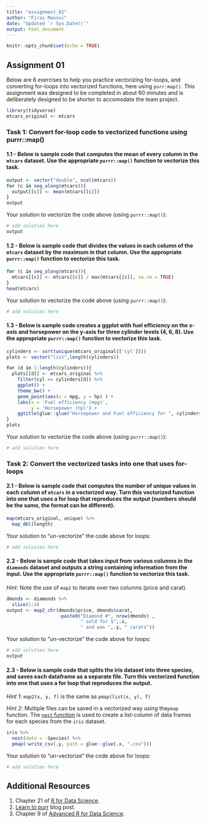 ```yaml
---
title: "assignment_01"
author: "Firas Moosvi"
date: "Updated `r Sys.Date()`"
output: html_document
---
```


```r
knitr::opts_chunk$set(echo = TRUE)
```

## Assignment 01

Below are 6 exercises to help you practice vectorizing for-loops, and converting for-loops into vectorized functions, here using `purr:map()`.
This assignment was designed to be completed in about 60 minutes and is deliberately designed to be shorter to accomodate the team project.

```r
library(tidyverse)
mtcars_original <- mtcars
```
### Task 1: Convert for-loop code to vectorized functions using purrr::map()

#### 1.1 - Below is sample code that computes the mean of every column in the `mtcars` dataset. Use the appropriate `purrr::map()` function to vectorize this task.

```r
output <- vector("double", ncol(mtcars))
for (c in seq_along(mtcars)){
  output[[c]] <- mean(mtcars[[c]])
}
output
```

Your solution to vectorize the code above (using `purrr::map()`):

```r
# add solution here
output
```

#### 1.2 - Below is sample code that divides the values in each column of the `mtcars` dataset by the maximum in that column. Use the appropriate `purrr::map()` function to vectorize this task.

```r
for (c in seq_along(mtcars)){
  mtcars[[c]] <- mtcars[[c]] / max(mtcars[[c]], na.rm = TRUE)
}
head(mtcars)
```

Your solution to vectorize the code above (using `purrr::map()`):

```r
# add solution here
```
#### 1.3 - Below is sample code creates a ggplot with fuel efficiency on the x-axis and horsepower on the y-axis for three cylinder levels (4, 6, 8). Use the appropriate `purrr::map()` function to vectorize this task.

```r
cylinders <- sort(unique(mtcars_original[['cyl']]))
plots <- vector("list",length(cylinders))

for (d in 1:length(cylinders)){
  plots[[d]] <- mtcars_original %>% 
    filter(cyl == cylinders[d]) %>%
    ggplot() + 
    theme_bw() +
    geom_point(aes(x = mpg, y = hp) ) + 
    labs(x = 'Fuel efficiency (mpg)',
         y = 'Horsepower (hp)') + 
    ggtitle(glue::glue("Horsepower and Fuel efficiency for ", cylinders[d], " cylinders"))
}
plots
```

Your solution to vectorize the code above (using `purrr::map()`):

```r
# add solution here
```

### Task 2: Convert the vectorized tasks into one that uses for-loops

#### 2.1  - Below is sample code that computes the number of unique values in each column of `mtcars` in a vectorized way. Turn this vectorized function into one that uses a for loop that reproduces the output (numbers should be the same, the format can be different).
```r
map(mtcars_original, unique) %>% 
  map_dbl(length)
```

Your solution to "un-vectorize" the code above for loops:

```r
# add solution here
```

#### 2.2 - Below is sample code that takes input from various columns in the `diamonds` dataset and outputs a string containing information from the input. Use the appropriate `purrr::map()` function to vectorize this task.

*Hint:* Note the use of `map2` to iterate over two columns (price and carat).

```r
dmonds <- diamonds %>% 
  slice(1:4)
output <- map2_chr(dmonds$price, dmonds$carat, 
                   ~paste0("Diamond #", nrow(dmonds) ,
                           " sold for $",.x,
                           " and was ",.y, " carats"))
```

Your solution to "un-vectorize" the code above for loops:

```r
# add solution here
output
```

#### 2.3 - Below is sample code that splits the iris dataset into three species, and saves each dataframe as a separate file. Turn this vectorized function into one that uses a for loop that reproduces the output.

*Hint 1*: `map2(x, y, f)` is the same as `pmap(list(x, y), f)`

*Hint 2*: Multiple files can be saved in a vectorized way using the`pmap` function. The [`nest` function](https://tidyr.tidyverse.org/reference/nest.html) is used to create a list-column of data frames for each species from the `iris` dataset.

```r
iris %>%
  nest(data = -Species) %>%
  pmap(~write_csv(.y, path = glue::glue(.x, ".csv")))
```

Your solution to "un-vectorize" the code above for loops:

```r
# add solution here
```

## Additional Resources

1. Chapter 21 of [R for Data Science](https://r4ds.had.co.nz/iteration.html).
2. [Learn to purr](http://www.rebeccabarter.com/blog/2019-08-19_purrr/) blog post.
3. Chapter 9 of [Advanced R for Data Science](https://adv-r.hadley.nz/functionals.html).